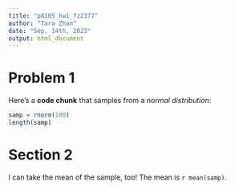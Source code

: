 ```yaml
---
title: "p8105_hw1_fz2377"
author: "Tara Zhan"
date: "Sep. 14th, 2023"
output: html_document
---
```


# Problem 1

Here's a **code chunk** that samples from a *normal distribution*:

```r
samp = rnorm(100)
length(samp)
```

# Section 2

I can take the mean of the sample, too! The mean is `r mean(samp)`.

